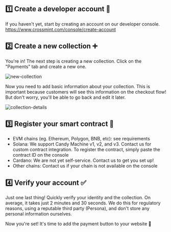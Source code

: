
## 1️⃣ Create a developer account 👤

If you haven't yet, start by creating an account on our developer console. https://www.crossmint.com/console/create-account

## 2️⃣ Create a new collection ➕

You're in! The next step is creating a new collection. Click on the "Payments" tab and create a new one.

![new-collection](../../.images/register-collection.png)


Now you need to add basic information about your collection. This is important because customers will see this information on the checkout flow! But don't worry, you'll be able to go back and edit it later.

![collection-details](../../.images/collection-details.png)


## 3️⃣ Register your smart contract 🔴

- EVM chains (eg. Ethereum, Polygon, BNB, etc): see requirements
- Solana: We support Candy Machine v1, v2, and v3. Contact us for custom contract integration. To register the contract, simply paste the contract ID on the console
- Cardano: We are not yet self-service. Contact us to get you set up!
- Other chains: Contact us if your chain is not available on the console

## 4️⃣ Verify your account ✅

Just one last thing! Quickly verify your identity and the collection. On average, it takes just 2 minutes and 30 seconds. We do this for regulatory reasons, using a reputable third party (Persona), and don't store any personal information ourselves.

Now you're set! It's time to add the payment button to your website 🥳
